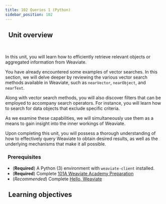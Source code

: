 ```yaml
---
title: 102 Queries 1 (Python)
sidebar_position: 102
---
```


## <i class="fa-solid fa-chalkboard-user"></i>&nbsp;&nbsp;Unit overview


<ReactPlayer className="react-player" url='https://youtu.be/Fk9pDfBhnTI' controls='true' />
<br/>

In this unit, you will learn how to efficiently retrieve relevant objects or aggregated information from Weaviate.

You have already encountered some examples of vector searches. In this section, we will delve deeper by reviewing the various vector search methods available in Weaviate, such as `nearVector`, `nearObject`, and `nearText`.

Along with vector search methods, you will also discover filters that can be employed to accompany search operators. For instance, you will learn how to search for data objects that exclude specific criteria.

As we examine these capabilities, we will simultaneously use them as a means to gain insight into the inner workings of Weaviate.

Upon completing this unit, you will possess a thorough understanding of how to effectively query Weaviate to obtain desired results, as well as the underlying mechanisms that make it all possible.

### <i class="fa-solid fa-clipboard-list-check"></i>&nbsp;&nbsp;Prerequisites

- (**Required**) A Python (3) environment with `weaviate-client` installed.
- (**Required**) Complete [101A Weaviate Academy Preparation](../setup.mdx)
- (*Recommended*) Complete [Hello, Weaviate](../101_hello_weaviate/index.mdx)

## <i class="fa-solid fa-chalkboard-user"></i>&nbsp;&nbsp;Learning objectives


<LearningGoalsExp />


<LearningGoals unitName="queries_1"/>


<GiscusDocComment />
